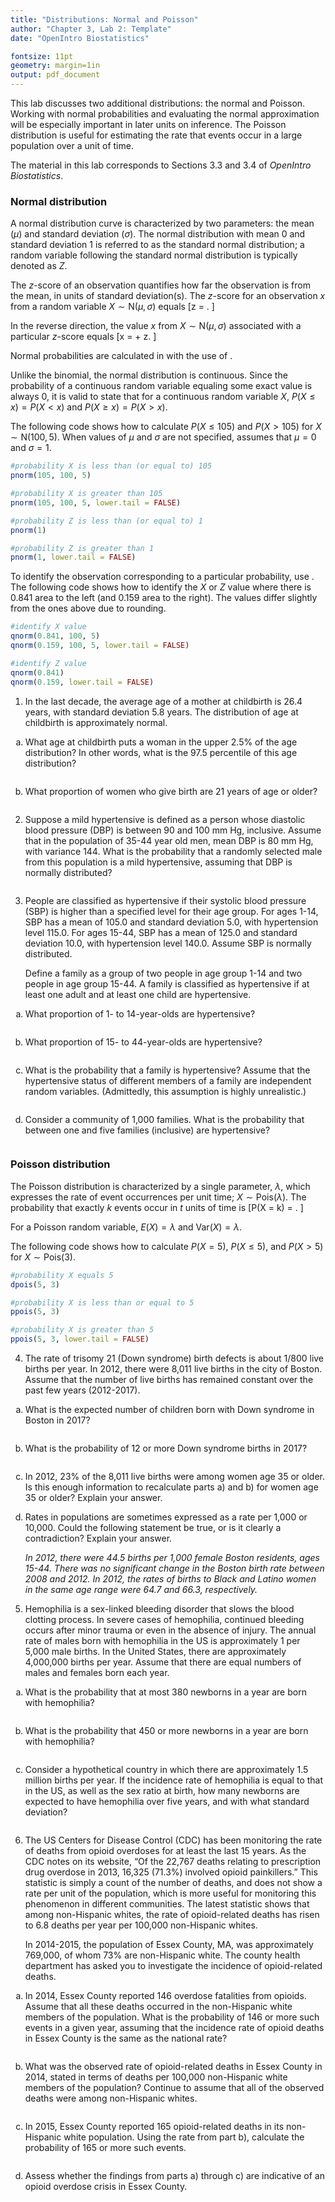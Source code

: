```yaml
---
title: "Distributions: Normal and Poisson"
author: "Chapter 3, Lab 2: Template"
date: "OpenIntro Biostatistics"

fontsize: 11pt
geometry: margin=1in
output: pdf_document
---
```


\begin{small}
	
	\textbf{Topics}
	\begin{itemize}
	  \item Normal distribution
	  \item Poisson distribution
	\end{itemize}
	
\end{small}

This lab discusses two additional distributions: the normal and Poisson. Working with normal probabilities and evaluating the normal approximation will be especially important in later units on inference. The Poisson distribution is useful for estimating the rate that events occur in a large population over a unit of time.

The material in this lab corresponds to Sections 3.3 and 3.4 of *OpenIntro Biostatistics*.


### Normal distribution

A normal distribution curve is characterized by two parameters: the mean ($\mu$) and standard deviation ($\sigma$). The normal distribution with mean 0 and standard deviation 1 is referred to as the standard normal distribution; a random variable following the standard normal distribution is typically denoted as $Z$. 

The $z$-score of an observation quantifies how far the observation is from the mean, in units of standard deviation(s). The $z$-score for an observation $x$ from a random variable $X \sim \text{N}(\mu, \sigma)$ equals
\[z = \frac{x-\mu}{\sigma}. \]

In the reverse direction, the value $x$ from $X \sim \text{N}(\mu, \sigma)$ associated with a particular $z$-score equals
\[x = \mu + \sigma z. \]

Normal probabilities are calculated in \textsf{R} with the use of \texttt{pnorm}. 

Unlike the binomial, the normal distribution is continuous. Since the probability of a continuous random variable equaling some exact value is always 0, it is valid to state that for a continuous random variable $X$, $P(X \leq x) = P(X < x)$ and $P(X \geq x) = P(X > x)$. 

The following code shows how to calculate $P(X \leq 105)$ and $P(X > 105)$ for $X \sim \text{N}(100, 5)$. When values of $\mu$ and $\sigma$ are not specified, \textsf{R} assumes that $\mu = 0$ and $\sigma = 1$.

```r
#probability X is less than (or equal to) 105
pnorm(105, 100, 5)

#probability X is greater than 105
pnorm(105, 100, 5, lower.tail = FALSE)

#probability Z is less than (or equal to) 1
pnorm(1)

#probability Z is greater than 1
pnorm(1, lower.tail = FALSE)
```

To identify the observation corresponding to a particular probability, use \texttt{qnorm}. The following code shows how to identify the $X$ or $Z$ value where there is 0.841 area to the left (and 0.159 area to the right). The values differ slightly from the ones above due to rounding.

```r
#identify X value
qnorm(0.841, 100, 5)
qnorm(0.159, 100, 5, lower.tail = FALSE)

#identify Z value
qnorm(0.841)
qnorm(0.159, lower.tail = FALSE)
```

\newpage

1. In the last decade, the average age of a mother at childbirth is 26.4 years, with standard deviation 5.8 years. The distribution of age at childbirth is approximately normal. 

  a) What age at childbirth puts a woman in the upper 2.5\% of the age distribution? In other words, what is the 97.5 percentile of this age distribution?
  
```r

```



  
  b) What proportion of women who give birth are 21 years of age or older?

```r

```
  




2. Suppose a mild hypertensive is defined as a person whose diastolic blood pressure (DBP) is between 90 and 100 mm Hg, inclusive. Assume that in the population of 35-44 year old men, mean DBP is 80 mm Hg, with variance 144. What is the probability that a randomly selected male from this population is a mild hypertensive, assuming that DBP is normally distributed?

```r

```





3. People are classified as hypertensive if their systolic blood pressure (SBP) is higher than a specified level for their age group. For ages 1-14, SBP has a mean of 105.0 and standard deviation 5.0, with hypertension level 115.0. For ages 15-44, SBP has a mean of 125.0 and standard deviation 10.0, with hypertension level 140.0. Assume SBP is normally distributed. 

    Define a family as a group of two people in age group 1-14 and two people in age group 15-44. A family is classified as hypertensive if at least one adult and at least one child are hypertensive.\footnote{Problem from Rosner, \textit{Fundamentals of Biostatistics}, 7$^{th}$ edition, pp. 138-139}
  
  a) What proportion of 1- to 14-year-olds are hypertensive?

```r

```



    
  b) What proportion of 15- to 44-year-olds are hypertensive?

```r

```



    
  c) What is the probability that a family is hypertensive?  Assume that the hypertensive status of different members of a family are independent random variables. (Admittedly, this assumption is highly unrealistic.)

```r

```




    
  d) Consider a community of 1,000 families. What is the probability that between one and five families (inclusive) are hypertensive? 

```r

```



\newpage

### Poisson distribution

The Poisson distribution is characterized by a single parameter, $\lambda$, which expresses the rate of event occurrences per unit time; $X \sim \text{Pois}(\lambda)$. The probability that exactly $k$ events occur in $t$ units of time is
\[P(X = k) = \frac{e^{-\lambda t} (\lambda t)^k}{k!}. \]

For a Poisson random variable, $E(X) = \lambda$ and $\text{Var}(X) = \lambda$. 

The following code shows how to calculate $P(X = 5)$, $P(X \leq 5)$, and $P(X > 5)$ for $X \sim \text{Pois}(3)$.

```r
#probability X equals 5
dpois(5, 3)

#probability X is less than or equal to 5
ppois(5, 3)

#probability X is greater than 5
ppois(5, 3, lower.tail = FALSE)
```

\newpage

4. The rate of trisomy 21 (Down syndrome) birth defects is about 1/800 live births per year. In 2012, there were 8,011 live births in the city of Boston. Assume that the number of live births has remained constant over the past few years (2012-2017).

  a) What is the expected number of children born with Down syndrome in Boston in 2017?
    
```r

```


    
    
  b) What is the probability of 12 or more Down syndrome births in 2017?

```r

```



    
  c) In 2012, 23\% of the 8,011 live births were among women age 35 or older. Is this enough information to recalculate parts a) and b) for women age 35 or older? Explain your answer.




    
  d) Rates in populations are sometimes expressed as a rate per 1,000 or 10,000. Could the following statement be true, or is it clearly a contradiction? Explain your answer.
    
      *In 2012, there were 44.5 births per 1,000 female Boston residents, ages 15-44. There was no significant change in the Boston birth rate between 2008 and 2012. In 2012, the rates of births to Black and Latino women in the same age range were 64.7 and 66.3, respectively.*





5. Hemophilia is a sex-linked bleeding disorder that slows the blood clotting process. In severe cases of hemophilia, continued bleeding occurs after minor trauma or even in the absence of injury. The annual rate of males born with hemophilia in the US is approximately 1 per 5,000 male births. In the United States, there are approximately 4,000,000 births per year. Assume that there are equal numbers of males and females born each year.

  a) What is the probability that at most 380 newborns in a year are born with hemophilia?
  
```r

```


  
    
  b) What is the probability that 450 or more newborns in a year are born with hemophilia?

```r

```



    
  c) Consider a hypothetical country in which there are approximately 1.5 million births per year. If the incidence rate of hemophilia is equal to that in the US, as well as the sex ratio at birth, how many newborns are expected to have hemophilia over five years, and with what standard deviation?
    
```r

```
    
    
    
    
6. The US Centers for Disease Control (CDC) has been monitoring the rate of deaths from opioid overdoses for at least the last 15 years. As the CDC notes on its website, "Of the 22,767 deaths relating to prescription drug overdose in 2013, 16,325 (71.3\%) involved opioid painkillers."\footnote{\url{http://www.cdc.gov/drugoverdose/data/overdose.html}} This statistic is simply a count of the number of deaths, and does not show a rate per unit of the population, which is more useful for monitoring this phenomenon in different communities. The latest statistic shows that among non-Hispanic whites, the rate of opioid-related deaths has risen to 6.8 deaths per year per 100,000 non-Hispanic whites.

    In 2014-2015, the population of Essex County, MA, was approximately 769,000, of whom 73\% are non-Hispanic white. The county health department has asked you to investigate the incidence of opioid-related deaths.
    
  a) In 2014, Essex County reported 146 overdose fatalities from opioids. Assume that all these deaths occurred in the non-Hispanic white members of the population. What is the probability of 146 or more such events in a given year, assuming that the incidence rate of opioid deaths in Essex County is the same as the national rate?
 
```r

```


 
    
  b) What was the observed rate of opioid-related deaths in Essex County in 2014, stated in terms of deaths per 100,000 non-Hispanic white members of the population? Continue to assume that all of the observed deaths were among non-Hispanic whites.
 
```r

```
 
 
 
    
  c) In 2015, Essex County reported 165 opioid-related deaths in its non-Hispanic white population. Using the rate from part b), calculate the probability of 165 or more such events.
    
```r

```


  d) Assess whether the findings from parts a) through c) are indicative of an opioid overdose crisis in Essex County.

  
  